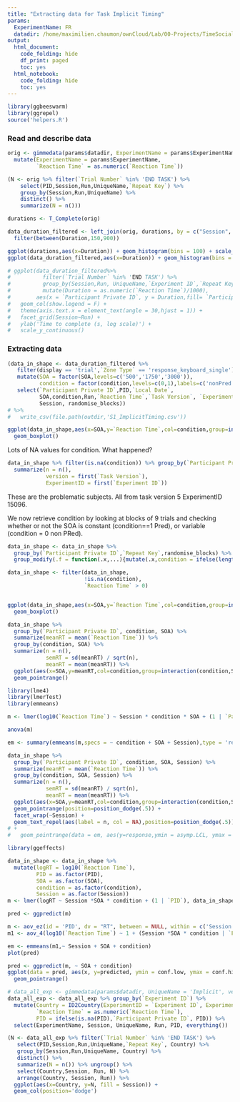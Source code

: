 ```yaml
---
title: "Extracting data for Task Implicit Timing"
params:
  ExperimentName: FR
  datadir: /home/maximilien.chaumon/ownCloud/Lab/00-Projects/TimeSocialDistancing/DATA/data_exp_201215
output:
  html_document:
    code_folding: hide
    df_print: paged
    toc: yes
  html_notebook:
    code_folding: hide
    toc: yes
---
```



```r
library(ggbeeswarm)
library(ggrepel)
source('helpers.R')
```

### Read and describe data

```r

orig <- gimmedata(params$datadir, ExperimentName = params$ExperimentName, UniqueName = 'Implicit', verbose = F) %>%
  mutate(ExperimentName = params$ExperimentName,
         `Reaction Time` = as.numeric(`Reaction Time`))

(N <- orig %>% filter(`Trial Number` %in% 'END TASK') %>%
    select(PID,Session,Run,UniqueName,`Repeat Key`) %>%
    group_by(Session,Run,UniqueName) %>%
    distinct() %>%
    summarize(N = n()))

```


```r

durations <- T_Complete(orig)

data_duration_filtered <- left_join(orig, durations, by = c("Session", "UniqueName", "Run", "Experiment ID", "Repeat Key", "Participant Private ID")) %>%
  filter(between(Duration,150,900))

ggplot(durations,aes(x=Duration)) + geom_histogram(bins = 100) + scale_x_log10() + geom_vline(xintercept = 150) + geom_vline(xintercept = 900)
ggplot(data_duration_filtered,aes(x=Duration)) + geom_histogram(bins = 100) + scale_x_log10() + geom_vline(xintercept = 150) + geom_vline(xintercept = 900)

# ggplot(data_duration_filtered%>% 
#          filter(`Trial Number` %in% 'END TASK') %>%
#          group_by(Session,Run, UniqueName,`Experiment ID`,`Repeat Key`) %>%
#          mutate(Duration = as.numeric(`Reaction Time`)/1000),
#        aes(x = `Participant Private ID`, y = Duration,fill= `Participant Private ID`)) +
#   geom_col(show.legend = F) +
#   theme(axis.text.x = element_text(angle = 30,hjust = 1)) +
#   facet_grid(Session~Run) +
#   ylab('Time to complete (s, log scale)') +
#   scale_y_continuous()

```

### Extracting data

```r

(data_in_shape <- data_duration_filtered %>%
   filter(display == 'trial',`Zone Type` == 'response_keyboard_single') %>%
   mutate(SOA = factor(SOA,levels=c('500','1750','3000')),
          condition = factor(condition,levels=c(0,1),labels=c('nonPred','Pred'))) %>%
   select(`Participant Private ID`,PID,`Local Date`,
          SOA,condition,Run,`Reaction Time`,`Task Version`, `Experiment ID`,`Repeat Key`,
          Session, randomise_blocks))
# %>%
#   write_csv(file.path(outdir,'S1_ImplicitTiming.csv'))
```


```r
ggplot(data_in_shape,aes(x=SOA,y=`Reaction Time`,col=condition,group=interaction(condition,SOA))) +
  geom_boxplot()
```

Lots of NA values for condition. What happened?

```r
data_in_shape %>% filter(is.na(condition)) %>% group_by(`Participant Private ID`) %>%
  summarize(n = n(),
            version = first(`Task Version`),
            ExperimentID = first(`Experiment ID`))
```

These are the problematic subjects. All from task version 5 ExperimentID 15096.

We now retrieve condition by looking at blocks of 9 trials and checking whether or not the SOA is constant (condition==1 Pred), or variable (condition = 0 non PRed).

```r
data_in_shape <- data_in_shape %>% 
  group_by(`Participant Private ID`,`Repeat Key`,randomise_blocks) %>%
  group_modify(.f = function(.x,...){mutate(.x,condition = ifelse(length(unique(.x$SOA)) == 1,'Pred','nonPred'))})

```

```r

data_in_shape <- filter(data_in_shape,
                        !is.na(condition),
                        `Reaction Time` > 0)


ggplot(data_in_shape,aes(x=SOA,y=`Reaction Time`,col=condition,group=interaction(condition,SOA))) +
  geom_boxplot()

```


```r
data_in_shape %>% 
  group_by(`Participant Private ID`, condition, SOA) %>%
  summarize(meanRT = mean(`Reaction Time`)) %>%
  group_by(condition, SOA) %>%
  summarize(n = n(),
            semRT = sd(meanRT) / sqrt(n),
            meanRT = mean(meanRT)) %>%
  ggplot(aes(x=SOA,y=meanRT,col=condition,group=interaction(condition,SOA),ymin = meanRT - semRT, ymax = meanRT + semRT)) +
  geom_pointrange()

```

```r
library(lme4)
library(lmerTest)
library(emmeans)

m <- lmer(log10(`Reaction Time`) ~ Session * condition * SOA + (1 | `Participant Private ID`), data_in_shape )

anova(m)

em <- summary(emmeans(m,specs = ~ condition + SOA + Session),type = 'response',bias.adj = T)

data_in_shape %>% 
  group_by(`Participant Private ID`, condition, SOA, Session) %>%
  summarize(meanRT = mean(`Reaction Time`)) %>%
  group_by(condition, SOA, Session) %>%
  summarize(n = n(),
            semRT = sd(meanRT) / sqrt(n),
            meanRT = mean(meanRT)) %>%
  ggplot(aes(x=SOA,y=meanRT,col=condition,group=interaction(condition,SOA),ymin = meanRT - semRT, ymax = meanRT + semRT)) +
  geom_pointrange(position=position_dodge(.5)) +
  facet_wrap(~Session) +
  geom_text_repel(aes(label = n, col = NA),position=position_dodge(.5))
# + 
#   geom_pointrange(data = em, aes(y=response,ymin = asymp.LCL, ymax = asymp.UCL),shape = 2)

```

```r
library(ggeffects)

data_in_shape <- data_in_shape %>%
  mutate(logRT = log10(`Reaction Time`),
         PID = as.factor(PID),
         SOA = as.factor(SOA),
         condition = as.factor(condition),
         Session = as.factor(Session))
m <- lmer(logRT ~ Session *SOA * condition + (1 | `PID`), data_in_shape )

pred <- ggpredict(m)

m <- aov_ez(id = 'PID', dv = "RT", between = NULL, within = c('Session', 'SOA', 'condition'), data = data_in_shape )
m1 <- aov_4(log10(`Reaction Time`) ~ 1 + (Session *SOA * condition | `PID`), data = data_in_shape )

em <- emmeans(m1,~ Session + SOA + condition)
plot(pred)

pred <- ggpredict(m, ~ SOA + condition)
ggplot(data = pred, aes(x, y=predicted, ymin = conf.low, ymax = conf.high, group = group, col = group)) +
  geom_pointrange()


```


```r
# data_all_exp <- gimmedata(params$datadir, UniqueName = 'Implicit', verbose = F) %>%
data_all_exp <- data_all_exp %>% group_by(`Experiment ID`) %>%
  mutate(Country = ID2Country(ExperimentID = `Experiment ID`, ExperimentIDs = ExperimentIDs),
         `Reaction Time` = as.numeric(`Reaction Time`),
         PID = ifelse(is.na(PID),`Participant Private ID`, PID)) %>%
  select(ExperimentName, Session, UniqueName, Run, PID, everything())

```

```r
(N <- data_all_exp %>% filter(`Trial Number` %in% 'END TASK') %>%
   select(PID,Session,Run,UniqueName,`Repeat Key`, Country) %>%
   group_by(Session,Run,UniqueName, Country) %>%
   distinct() %>%
   summarize(N = n()) %>% ungroup() %>%
   select(Country,Session, Run, N) %>%
   arrange(Country, Session, Run)) %>%
  ggplot(aes(x=Country, y=N, fill = Session)) +
  geom_col(position='dodge')

```

